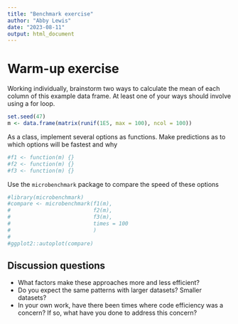 ```yaml
---
title: "Benchmark exercise"
author: "Abby Lewis"
date: "2023-08-11"
output: html_document
---
```


# Warm-up exercise

Working individually, brainstorm two ways to calculate the mean of each column of this example data frame. At least one of your ways should involve using a for loop.

```r
set.seed(47)
m <- data.frame(matrix(runif(1E5, max = 100), ncol = 100))
```

As a class, implement several options as functions. Make predictions as to which options will be fastest and why

```r
#f1 <- function(m) {}
#f2 <- function(m) {}
#f3 <- function(m) {}
```

Use the `microbenchmark` package to compare the speed of these options

```r
#library(microbenchmark)
#compare <- microbenchmark(f1(m), 
#                          f2(m), 
#                          f3(m),
#                          times = 100
#                          )
#
#ggplot2::autoplot(compare)
```

## Discussion questions

* What factors make these approaches more and less efficient? 
* Do you expect the same patterns with larger datasets? Smaller datasets?
* In your own work, have there been times where code efficiency was a concern? If so, what have you done to address this concern?
